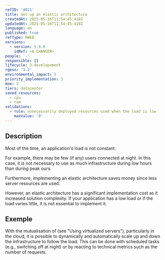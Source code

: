 ```yaml
---
refID: '4021'
title: Set up an elastic architecture
createdAt: 2025-05-16T11:54:45.418Z
updatedAt: 2025-05-16T11:54:45.418Z
language: en
published: true
refType: RWEB
versions:
  - version: 5.0.0
    idRef: <A CHANGER>
people: '-'
responsible: []
lifecycle: 3-developement
rgesn: '3.2'
environmental_impact: 3
priority_implementation: 3
moe: 3
tiers: datacenter
saved_resources:
  - cpu
  - ram
validations:
  - rule: unnecessarily deployed resources used when the load is low
    maxValue: '0'
---
```


## Description

Most of the time, an application's load is not constant.

For example, there may be few (if any) users connected at night. In this case, it is not necessary to use as much infrastructure during low hours than during peak ours.

Furthermore, implementing an elastic architecture saves money since less server resources are used.

However, an elastic architecture has a significant implementation cost as it increased solution complexity. If your application has a low load or if the load varies little, it is not essential to implement it.

## Exemple

With the mutualisation of (see "Using virtualized servers"), particularly in the cloud, it is possible to dynamically and automatically scale up and down the infrastructure to follow the load. This can be done with scheduled tasks (e.g., switching off at night) or by reacting to technical metrics such as the number of requests.
